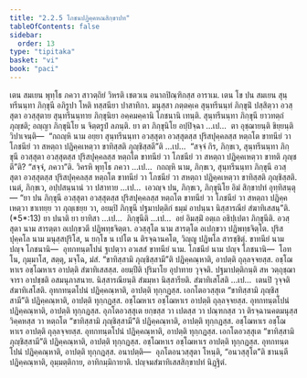 ```yaml
---
title: "2.2.5 โภชนปฏิคฺคหณสิกฺขาปท"
tableOfContents: false
sidebar:
  order: 13
type: "tipitaka"
basket: "vi"
book: "paci"
---
```



<DynamicBreadcrumb />

<Division number="699" book="paci">

<Paragraph number="2292" book="paci">
เตน สมเยน พุทฺโธ ภควา สาวตฺถิยํ วิหรติ เชตวเน อนาถปิณฺฑิกสฺส อาราเม. เตน โข ปน สมเยน สุนฺทรีนนฺทา ภิกฺขุนี อภิรูปา โหติ ทสฺสนียา ปาสาทิกา. มนุสฺสา ภตฺตคฺเค สุนฺทรีนนฺทํ ภิกฺขุนิํ ปสฺสิตฺวา อวสฺสุตา อวสฺสุตาย สุนฺทรีนนฺทาย ภิกฺขุนิยา อคฺคมคฺคานิ โภชนานิ เทนฺติ. สุนฺทรีนนฺทา ภิกฺขุนี ยาวทตฺถํ ภุญฺชติ; อญฺญา ภิกฺขุนิโย น จิตฺตรูปํ ลภนฺติ.
</Paragraph>

<Paragraph number="2293" book="paci">
ยา ตา ภิกฺขุนิโย อปฺปิจฺฉา …เป…  ตา อุชฺฌายนฺติ ขิยฺยนฺติ วิปาเจนฺติ—  “กถญฺหิ นาม อยฺยา สุนฺทรีนนฺทา อวสฺสุตา อวสฺสุตสฺส ปุริสปุคฺคลสฺส หตฺถโต ขาทนียํ วา โภชนียํ วา สหตฺถา ปฏิคฺคเหตฺวา ขาทิสฺสติ ภุญฺชิสฺสตี”ติ …เป…  “สจฺจํ กิร, ภิกฺขเว, สุนฺทรีนนฺทา ภิกฺขุนี อวสฺสุตา อวสฺสุตสฺส ปุริสปุคฺคลสฺส หตฺถโต ขาทนียํ วา โภชนียํ วา สหตฺถา ปฏิคฺคเหตฺวา ขาทติ ภุญฺชตี”ติ? “สจฺจํ, ภควา”ติ. วิครหิ พุทฺโธ ภควา …เป…  กถญฺหิ นาม, ภิกฺขเว, สุนฺทรีนนฺทา ภิกฺขุนี อวสฺสุตา อวสฺสุตสฺส ปุริสปุคฺคลสฺส หตฺถโต ขาทนียํ วา โภชนียํ วา สหตฺถา ปฏิคฺคเหตฺวา ขาทิสฺสติ ภุญฺชิสฺสติ. เนตํ, ภิกฺขเว, อปฺปสนฺนานํ วา ปสาทาย …เป…  เอวญฺจ ปน, ภิกฺขเว, ภิกฺขุนิโย อิมํ สิกฺขาปทํ อุทฺทิสนฺตุ—
</Paragraph>

</Division>
<Division number="700" book="paci">

<Paragraph number="2294" book="paci">
<Emphasis>“ยา ปน ภิกฺขุนี อวสฺสุตา อวสฺสุตสฺส ปุริสปุคฺคลสฺส หตฺถโต ขาทนียํ วา โภชนียํ วา สหตฺถา ปฏิคฺคเหตฺวา ขาเทยฺย วา ภุญฺเชยฺย วา, อยมฺปิ ภิกฺขุนี ปฐมาปตฺติกํ ธมฺมํ อาปนฺนา นิสฺสารณียํ สํฆาทิเสสนฺ”</Emphasis>ติ. (*5*:<Emphasis>13</Emphasis>)
</Paragraph>

</Division>
<Division number="701" book="paci">

<Paragraph number="2295" book="paci">
<Emphasis>ยา ปนา</Emphasis>ติ ยา ยาทิสา …เป…  <Emphasis>ภิกฺขุนี</Emphasis>ติ …เป…  อยํ อิมสฺมิํ อตฺเถ อธิปฺเปตา ภิกฺขุนีติ.
</Paragraph>

<Paragraph number="2296" book="paci">
<Emphasis>อวสฺสุตา</Emphasis> นาม สารตฺตา อเปกฺขวตี ปฏิพทฺธจิตฺตา.
</Paragraph>

<Paragraph number="2297" book="paci">
<Emphasis>อวสฺสุโต</Emphasis> นาม สารตฺโต อเปกฺขวา ปฏิพทฺธจิตฺโต.
</Paragraph>

<Paragraph number="2298" book="paci">
<Emphasis>ปุริสปุคฺคโล</Emphasis> นาม มนุสฺสปุริโส, น ยกฺโข น เปโต น ติรจฺฉานคโต, วิญฺญู ปฏิพโล สารชฺชิตุํ.
</Paragraph>

<Paragraph number="2299" book="paci">
<Emphasis>ขาทนียํ</Emphasis> นาม ปญฺจ โภชนานิ—  อุทกทนฺตโปนํ ฐเปตฺวา อวเสสํ ขาทนียํ นาม.
</Paragraph>

<Paragraph number="2300" book="paci">
<Emphasis>โภชนียํ</Emphasis> นาม ปญฺจ โภชนานิ—  โอทโน, กุมฺมาโส, สตฺตุ, มจฺโฉ, มํสํ.
</Paragraph>

<Paragraph number="2301" book="paci">
“ขาทิสฺสามิ ภุญฺชิสฺสามี”ติ ปฏิคฺคณฺหาติ, อาปตฺติ ถุลฺลจฺจยสฺส. อชฺโฌหาเร อชฺโฌหาเร อาปตฺติ สํฆาทิเสสสฺส.
</Paragraph>

<Paragraph number="2302" book="paci">
<Emphasis>อยมฺปี</Emphasis>ติ ปุริมาโย อุปาทาย วุจฺจติ.
</Paragraph>

<Paragraph number="2303" book="paci">
<Emphasis>ปฐมาปตฺติกนฺ</Emphasis>ติ สห วตฺถุชฺฌาจารา อาปชฺชติ อสมนุภาสนาย.
</Paragraph>

<Paragraph number="2304" book="paci">
<Emphasis>นิสฺสารณียนฺ</Emphasis>ติ สํฆมฺหา นิสฺสารียติ.
</Paragraph>

<Paragraph number="2305" book="paci">
<Emphasis>สํฆาทิเสโส</Emphasis>ติ …เป…  เตนปิ วุจฺจติ สํฆาทิเสโสติ.
</Paragraph>

<Paragraph number="2306" book="paci">
อุทกทนฺตโปนํ ปฏิคฺคณฺหาติ, อาปตฺติ ทุกฺกฏสฺส. เอกโตอวสฺสุเต “ขาทิสฺสามิ ภุญฺชิสฺสามี”ติ ปฏิคฺคณฺหาติ, อาปตฺติ ทุกฺกฏสฺส.
</Paragraph>

</Division>
<Division number="702" book="paci">

<Paragraph number="2307" book="paci">
อชฺโฌหาเร อชฺโฌหาเร อาปตฺติ ถุลฺลจฺจยสฺส. อุทกทนฺตโปนํ ปฏิคฺคณฺหาติ, อาปตฺติ ทุกฺกฏสฺส. อุภโตอวสฺสุเต ยกฺขสฺส วา เปตสฺส วา ปณฺฑกสฺส วา ติรจฺฉานคตมนุสฺสวิคฺคหสฺส วา หตฺถโต “ขาทิสฺสามิ ภุญฺชิสฺสามี”ติ ปฏิคฺคณฺหาติ, อาปตฺติ ทุกฺกฏสฺส. อชฺโฌหาเร อชฺโฌหาเร อาปตฺติ ถุลฺลจฺจยสฺส. อุทกทนฺตโปนํ ปฏิคฺคณฺหาติ, อาปตฺติ ทุกฺกฏสฺส. เอกโตอวสฺสุเต “ขาทิสฺสามิ ภุญฺชิสฺสามี”ติ ปฏิคฺคณฺหาติ, อาปตฺติ ทุกฺกฏสฺส. อชฺโฌหาเร อชฺโฌหาเร อาปตฺติ ทุกฺกฏสฺส. อุทกทนฺตโปนํ ปฏิคฺคณฺหาติ, อาปตฺติ ทุกฺกฏสฺส.
</Paragraph>

</Division>
<Division number="703" book="paci">

<Paragraph number="2308" book="paci">
อนาปตฺติ—  อุภโตอนวสฺสุตา โหนฺติ, “อนวสฺสุโต”ติ ชานนฺตี ปฏิคฺคณฺหาติ, อุมฺมตฺติกาย, อาทิกมฺมิกายาติ.

</Paragraph>
</Division>

<Paragraph number="2309" type="center" book="paci">
ปญฺจมสํฆาทิเสสสิกฺขาปทํ นิฏฺฐิตํ.
</Paragraph>